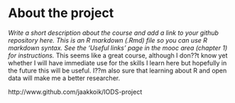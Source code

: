 
# About the project

*Write a short description about the course and add a link to your github repository here. This is an R markdown (.Rmd) file so you can use R markdown syntax. See the 'Useful links' page in the mooc area (chapter 1) for instructions.*
This seems like a great course, although I don??t know yet whether I will have immediate use for the skills I learn here but hopefully in the future this will be useful. I??m also sure that learning about R and open data will make me a better researcher. 

http://www.github.com/jaakkoik/IODS-project
